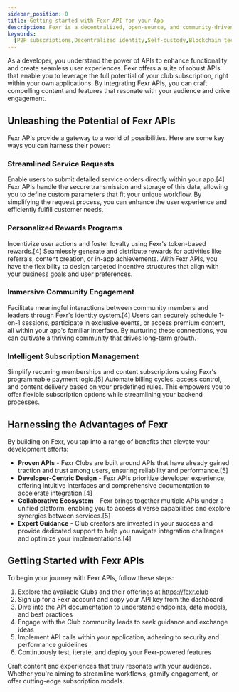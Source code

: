 ```yaml
---
sidebar_position: 0
title: Getting started with Fexr API for your App
description: Fexr is a decentralized, open-source, and community-driven platform for the creation, distribution, and validation of digital assets.
keywords:
  [P2P subscriptions,Decentralized identity,Self-custody,Blockchain technology,Tokenized Asset payments,Subscription services,Digital assets,Privacy,Security,Transparent subscriptions]
---
```


As a developer, you understand the power of APIs to enhance functionality and create seamless user experiences. Fexr offers a suite of robust APIs that enable you to leverage the full potential of your club subscription, right within your own applications. By integrating Fexr APIs, you can craft compelling content and features that resonate with your audience and drive engagement.

## Unleashing the Potential of Fexr APIs

Fexr APIs provide a gateway to a world of possibilities. Here are some key ways you can harness their power:

### Streamlined Service Requests
Enable users to submit detailed service orders directly within your app.[4] Fexr APIs handle the secure transmission and storage of this data, allowing you to define custom parameters that fit your unique workflow. By simplifying the request process, you can enhance the user experience and efficiently fulfill customer needs.

### Personalized Rewards Programs
Incentivize user actions and foster loyalty using Fexr's token-based rewards.[4] Seamlessly generate and distribute rewards for activities like referrals, content creation, or in-app achievements. With Fexr APIs, you have the flexibility to design targeted incentive structures that align with your business goals and user preferences.

### Immersive Community Engagement  
Facilitate meaningful interactions between community members and leaders through Fexr's identity system.[4] Users can securely schedule 1-on-1 sessions, participate in exclusive events, or access premium content, all within your app's familiar interface. By nurturing these connections, you can cultivate a thriving community that drives long-term growth.

### Intelligent Subscription Management
Simplify recurring memberships and content subscriptions using Fexr's programmable payment logic.[5] Automate billing cycles, access control, and content delivery based on your predefined rules. This empowers you to offer flexible subscription options while streamlining your backend processes.

## Harnessing the Advantages of Fexr

By building on Fexr, you tap into a range of benefits that elevate your development efforts:

- **Proven APIs** - Fexr Clubs are built around APIs that have already gained traction and trust among users, ensuring reliability and performance.[5]
- **Developer-Centric Design** - Fexr APIs prioritize developer experience, offering intuitive interfaces and comprehensive documentation to accelerate integration.[4]  
- **Collaborative Ecosystem** - Fexr brings together multiple APIs under a unified platform, enabling you to access diverse capabilities and explore synergies between services.[5]
- **Expert Guidance** - Club creators are invested in your success and provide dedicated support to help you navigate integration challenges and optimize your implementations.[4]

## Getting Started with Fexr APIs

To begin your journey with Fexr APIs, follow these steps:

1. Explore the available Clubs and their offerings at https://fexr.club
2. Sign up for a Fexr account and copy your API key from the dashboard
3. Dive into the API documentation to understand endpoints, data models, and best practices
4. Engage with the Club community leads to seek guidance and exchange ideas
5. Implement API calls within your application, adhering to security and performance guidelines 
6. Continuously test, iterate, and deploy your Fexr-powered features

Craft content and experiences that truly resonate with your audience. Whether you're aiming to streamline workflows, gamify engagement, or offer cutting-edge subscription models.
